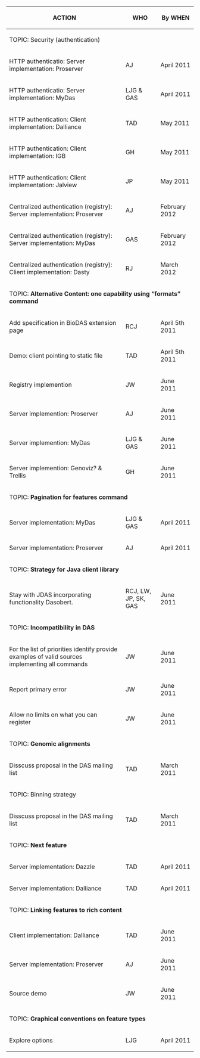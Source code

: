 {|border="1" cellpadding="2" style="border-collapse: separate; border-spacing: 0; border-width: 1px; border-style: solid; border-color: #000; padding: 0"
|- style="background:silver"
! ACTION
! WHO
! By WHEN
|-  style="background:#ffdead;"
| colspan="3" | TOPIC: Security (authentication)
|-
| HTTP authenticatio: Server implementation: Proserver
| AJ
| April 2011
|-
| HTTP authenticatio: Server implementation: MyDas
| LJG & GAS
| April 2011
|-
| HTTP authentication: Client implementation: Dalliance
| TAD
| May 2011
|-
| HTTP authentication: Client implementation: IGB
| GH
| May 2011
|-
| HTTP authentication: Client implementation: Jalview
| JP
| May 2011
|-
| Centralized authentication (registry): Server implementation: Proserver 
| AJ
| February 2012
|-
| Centralized authentication (registry): Server implementation: MyDas 
| GAS
| February 2012
|-
| Centralized authentication (registry): Client implementation: Dasty 
| RJ
| March 2012
|-  style="background:#ffdead;"
| colspan="3" | TOPIC: '''Alternative Content: one capability using “formats” command'''
|-
| Add specification in BioDAS extension page
| RCJ
| April 5th 2011
|-
| Demo: client pointing to static file
| TAD
| April 5th 2011
|-
| Registry implemention
| JW
| June 2011
|-
| Server implemention: Proserver
| AJ
| June 2011
|-
| Server implemention: MyDas
| LJG & GAS
| June 2011
|-
| Server implemention: Genoviz? & Trellis
| GH
| June 2011
|-  style="background:#ffdead;"
| colspan="3" | TOPIC: '''Pagination for features command'''
|-
| Server implementation: MyDas
| LJG & GAS
| April 2011
|-
| Server implementation: Proserver
| AJ
| April 2011
|-  style="background:#ffdead;"
| colspan="3" | TOPIC: '''Strategy for Java client library'''
|-
| Stay with JDAS incorporating functionality Dasobert.
| RCJ, LW, JP, SK, GAS
| June 2011
|-  style="background:#ffdead;"
| colspan="3" | TOPIC: '''Incompatibility in DAS'''
|-
| For the list of priorities identify provide examples of valid sources implementing all commands
| JW
| June 2011
|-
| Report primary error
| JW
| June 2011
|-
| Allow no limits on what you can register
| JW
| June 2011
|-  style="background:#ffdead;"
| colspan="3" | TOPIC: '''Genomic alignments'''
|-
| Disscuss proposal in the DAS mailing list
| TAD
| March 2011
|-  style="background:#ffdead;"
| colspan="3" | TOPIC: Binning strategy
|-
| Disscuss proposal in the DAS mailing list
| TAD
| March 2011
|-  style="background:#ffdead;"
| colspan="3" | TOPIC: '''Next feature'''
|-
| Server implementation: Dazzle
| TAD
| April 2011
|-
| Server implementation: Dalliance
| TAD
| April 2011
|-  style="background:#ffdead;"
| colspan="3" | TOPIC: '''Linking features to rich content'''
|-
| Client implementation: Dalliance
| TAD
| June 2011
|-
| Server implementation: Proserver
| AJ
| June 2011
|-
| Source demo
| JW
| June 2011
|-  style="background:#ffdead;"
| colspan="3" | TOPIC: '''Graphical conventions on feature types'''
|-
| Explore options
| LJG
| April 2011
|}